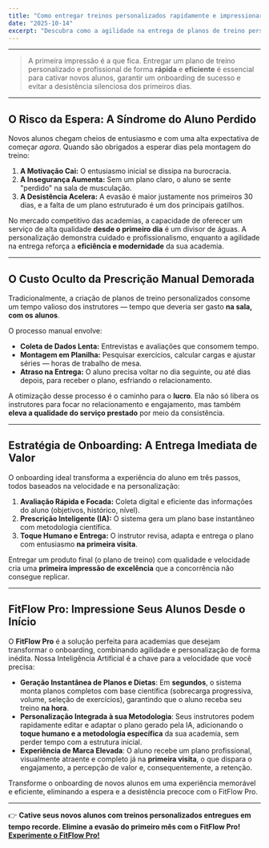 ```yaml
---
title: "Como entregar treinos personalizados rapidamente e impressionar novos alunos"
date: "2025-10-14"
excerpt: "Descubra como a agilidade na entrega de planos de treino personalizados pode ser um diferencial competitivo, cative seus novos alunos desde o primeiro contato e elimine a evasão causada pela espera."
---
```


---

> A primeira impressão é a que fica. Entregar um plano de treino personalizado e profissional de forma **rápida** e **eficiente** é essencial para cativar novos alunos, garantir um onboarding de sucesso e evitar a desistência silenciosa dos primeiros dias.

---

## O Risco da Espera: A Síndrome do Aluno Perdido

Novos alunos chegam cheios de entusiasmo e com uma alta expectativa de começar *agora*. Quando são obrigados a esperar dias pela montagem do treino:

1.  **A Motivação Cai:** O entusiasmo inicial se dissipa na burocracia.
2.  **A Insegurança Aumenta:** Sem um plano claro, o aluno se sente "perdido" na sala de musculação.
3.  **A Desistência Acelera:** A evasão é maior justamente nos primeiros 30 dias, e a falta de um plano estruturado é um dos principais gatilhos.

No mercado competitivo das academias, a capacidade de oferecer um serviço de alta qualidade **desde o primeiro dia** é um divisor de águas. A personalização demonstra cuidado e profissionalismo, enquanto a agilidade na entrega reforça a **eficiência e modernidade** da sua academia.

---

## O Custo Oculto da Prescrição Manual Demorada

Tradicionalmente, a criação de planos de treino personalizados consome um tempo valioso dos instrutores — tempo que deveria ser gasto **na sala, com os alunos**.

O processo manual envolve:

* **Coleta de Dados Lenta:** Entrevistas e avaliações que consomem tempo.
* **Montagem em Planilha:** Pesquisar exercícios, calcular cargas e ajustar séries — horas de trabalho de mesa.
* **Atraso na Entrega:** O aluno precisa voltar no dia seguinte, ou até dias depois, para receber o plano, esfriando o relacionamento.

A otimização desse processo é o caminho para o **lucro**. Ela não só libera os instrutores para focar no relacionamento e engajamento, mas também **eleva a qualidade do serviço prestado** por meio da consistência.

---

## Estratégia de Onboarding: A Entrega Imediata de Valor

O onboarding ideal transforma a experiência do aluno em três passos, todos baseados na velocidade e na personalização:

1.  **Avaliação Rápida e Focada:** Coleta digital e eficiente das informações do aluno (objetivos, histórico, nível).
2.  **Prescrição Inteligente (IA):** O sistema gera um plano base instantâneo com metodologia científica.
3.  **Toque Humano e Entrega:** O instrutor revisa, adapta e entrega o plano com entusiasmo **na primeira visita**.

Entregar um produto final (o plano de treino) com qualidade e velocidade cria uma **primeira impressão de excelência** que a concorrência não consegue replicar.

---

## FitFlow Pro: Impressione Seus Alunos Desde o Início

O **FitFlow Pro** é a solução perfeita para academias que desejam transformar o onboarding, combinando agilidade e personalização de forma inédita. Nossa Inteligência Artificial é a chave para a velocidade que você precisa:

* **Geração Instantânea de Planos e Dietas**: Em **segundos**, o sistema monta planos completos com base científica (sobrecarga progressiva, volume, seleção de exercícios), garantindo que o aluno receba seu treino **na hora**.
* **Personalização Integrada à sua Metodologia**: Seus instrutores podem rapidamente editar e adaptar o plano gerado pela IA, adicionando o **toque humano e a metodologia específica** da sua academia, sem perder tempo com a estrutura inicial.
* **Experiência de Marca Elevada**: O aluno recebe um plano profissional, visualmente atraente e completo já na **primeira visita**, o que dispara o engajamento, a percepção de valor e, consequentemente, a retenção.

Transforme o onboarding de novos alunos em uma experiência memorável e eficiente, eliminando a espera e a desistência precoce com o FitFlow Pro.

---

👉 **Cative seus novos alunos com treinos personalizados entregues em tempo recorde. Elimine a evasão do primeiro mês com o FitFlow Pro!**
[**Experimente o FitFlow Pro!**](https://www.fitflowpro.com.br/)